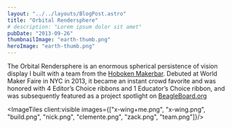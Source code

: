 ```yaml
---
layout: "../../layouts/BlogPost.astro"
title: "Orbital Rendersphere"
# description: "Lorem ipsum dolor sit amet"
pubDate: "2013-09-26"
thumbnailImage: "earth-thumb.png"
heroImage: "earth-thumb.png"
---
```


The Orbital Rendersphere is an enormous spherical persistence of vision display I built with a team from the [Hoboken Makerbar](http://makerbar.com/). Debuted at World Maker Faire in NYC in 2013, it became an instant crowd favorite and was honored with 4 Editor’s Choice ribbons and 1 Educator’s Choice ribbon, and was subsequently featured as a project spotlight on [BeagleBoard.org](http://beagleboard.org/blog/2013-12-17-project-spotlight-orbital-rendersphere/)

<ImageTiles client:visible images={["x-wing+me.png", "x-wing.png", "build.png", "nick.png", "clemente.png", "zack.png", "team.png"]}/>
